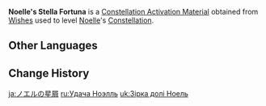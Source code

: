{{Item Infobox
|id           = 001134
|image        = Item Stella Fortuna (4 Star).png
|type         = Constellation Activation Materials
|group        = Stella Fortuna
|quality      = 4
|description  = [[Noelle]]'s Constellation Activation Material
|source1      = [[Wishes]]
|source2      = [[Paimon's Bargains]]
}}
'''Noelle's Stella Fortuna''' is a [[Constellation Activation Material]] obtained from [[Wishes]] used to level [[Noelle]]'s [[Constellation]].

==Other Languages==
{{Other Languages
|en      = Noelle's Stella Fortuna
|zhs     = 诺艾尔的命星
|zhs_rm  = Nuò'ài'ěr de Mìngxīng
|zht     = 諾艾爾的命星
|zht_rm  = Nuò'ài'ěr de Mìngxīng
|zh_tl   = Noelle's {{Lex|Stella Fortuna|zh}}
|ja      = ノエルの星屑
|ja_rm   = Noeru no Hoshikuzu
|ja_tl   = Noelle's {{Lex|Stella Fortuna|ja}}
|ko      = 노엘의 운명의 별
|ko_rm   = No'el-ui Unmyeong-ui Byeol
|ko_tl   = Noelle's {{Lex|Stella Fortuna|ko}}
|es      = Stella Fortuna de Noelle
|es_tl   = Noelle's Stella Fortuna
|fr      = Stella Fortuna de Noelle
|fr_tl   = Noelle's Stella Fortuna
|ru      = <!--Удача Ноэлль-->
|ru_tl   = <!--Noelle's {{Lex|Stella Fortuna|ru}}-->
|th      = ดวงดาวแห่งชีวิตของ Noelle
|th_rm   = Duangdao haeng Chiwit khong Noelle
|th_tl   = Noelle's {{Lex|Stella Fortuna|th}}
|vi      = Chòm Sao Của Noelle
|vi_tl   = Noelle's {{Lex|Stella Fortuna|vi}}
|de      = Stella Fortuna von Noelle
|de_tl   = Noelle's Stella Fortuna
|id      = Noelle's Stella Fortuna
|pt      = <!--Constelação de Noelle/Stella Fortuna de Noelle-->
|pt_tl   = <!--Noelle's Stella Fortuna-->
|tr      = <!--Noelle' Yaşam Yıldızı-->
|tr_tl   = <!--Noelle's Stella Fortuna-->
|it      = Stella Fortuna di Noelle
|it_tl   = Noelle's Stella Fortuna
}}

==Change History==
{{Change History|1.0}}

[[ja:ノエルの星屑]]
[[ru:Удача Ноэлль]]
[[uk:Зірка долі Ноель]]